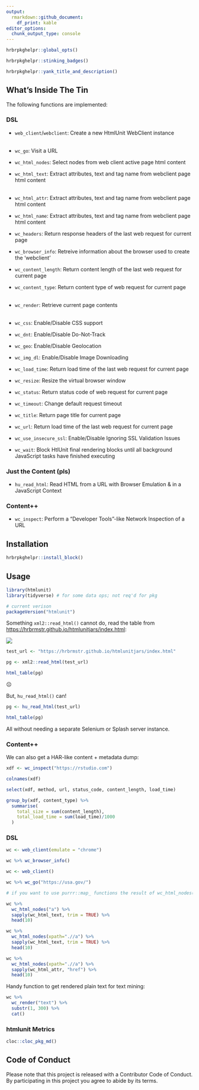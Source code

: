 ```yaml
---
output: 
  rmarkdown::github_document:
    df_print: kable
editor_options: 
  chunk_output_type: console
---
```

```r
hrbrpkghelpr::global_opts()
```

```r
hrbrpkghelpr::stinking_badges()
```

```r
hrbrpkghelpr::yank_title_and_description()
```

## What's Inside The Tin

The following functions are implemented:

### DSL

- `web_client`/`webclient`:	Create a new HtmlUnit WebClient instance<br/><br/>

- `wc_go`:	Visit a URL<br/>

- `wc_html_nodes`:	Select nodes from web client active page html content
- `wc_html_text`:	Extract attributes, text and tag name from webclient page html content<br/><br/>
- `wc_html_attr`:	Extract attributes, text and tag name from webclient page html content
- `wc_html_name`:	Extract attributes, text and tag name from webclient page html content

- `wc_headers`:	Return response headers of the last web request for current page
- `wc_browser_info`:	Retreive information about the browser used to create the 'webclient'
- `wc_content_length`:	Return content length of the last web request for current page
- `wc_content_type`:	Return content type of web request for current page<br/><br/>

- `wc_render`:	Retrieve current page contents<br/><br/>

- `wc_css`:	Enable/Disable CSS support
- `wc_dnt`:	Enable/Disable Do-Not-Track
- `wc_geo`:	Enable/Disable Geolocation
- `wc_img_dl`:	Enable/Disable Image Downloading
- `wc_load_time`:	Return load time of the last web request for current page
- `wc_resize`:	Resize the virtual browser window
- `wc_status`:	Return status code of web request for current page
- `wc_timeout`:	Change default request timeout
- `wc_title`:	Return page title for current page
- `wc_url`:	Return load time of the last web request for current page
- `wc_use_insecure_ssl`:	Enable/Disable Ignoring SSL Validation Issues
- `wc_wait`:	Block HtlUnit final rendering blocks until all background JavaScript tasks have finished executing

### Just the Content (pls)

- `hu_read_html`:	Read HTML from a URL with Browser Emulation & in a JavaScript Context

### Content++

- `wc_inspect`:  Perform a "Developer Tools"-like Network Inspection of a URL

## Installation

```r
hrbrpkghelpr::install_block()
```

## Usage

```r
library(htmlunit)
library(tidyverse) # for some data ops; not req'd for pkg

# current verison
packageVersion("htmlunit")

```

Something `xml2::read_html()` cannot do, read the table from <https://hrbrmstr.github.io/htmlunitjars/index.html>:

![](man/figures/test-url-table.png)

```r
test_url <- "https://hrbrmstr.github.io/htmlunitjars/index.html"

pg <- xml2::read_html(test_url)

html_table(pg)
```

☹️

But, `hu_read_html()` can!

```r
pg <- hu_read_html(test_url)

html_table(pg)
```

All without needing a separate Selenium or Splash server instance.

### Content++

We can also get a HAR-like content + metadata dump:

```r
xdf <- wc_inspect("https://rstudio.com")

colnames(xdf)

select(xdf, method, url, status_code, content_length, load_time)

group_by(xdf, content_type) %>% 
  summarise(
    total_size = sum(content_length), 
    total_load_time = sum(load_time)/1000
  )
```

### DSL

```r
wc <- web_client(emulate = "chrome")

wc %>% wc_browser_info()

wc <- web_client()

wc %>% wc_go("https://usa.gov/")

# if you want to use purrr::map_ functions the result of wc_html_nodes() needs to be passed to as.list()

wc %>%
  wc_html_nodes("a") %>%
  sapply(wc_html_text, trim = TRUE) %>% 
  head(10)

wc %>%
  wc_html_nodes(xpath=".//a") %>%
  sapply(wc_html_text, trim = TRUE) %>% 
  head(10)

wc %>%
  wc_html_nodes(xpath=".//a") %>%
  sapply(wc_html_attr, "href") %>% 
  head(10)
```

Handy function to get rendered plain text for text mining:

```r
wc %>% 
  wc_render("text") %>% 
  substr(1, 300) %>% 
  cat()
```

### htmlunit Metrics

```r
cloc::cloc_pkg_md()
```

## Code of Conduct

Please note that this project is released with a Contributor Code of Conduct.
By participating in this project you agree to abide by its terms.
